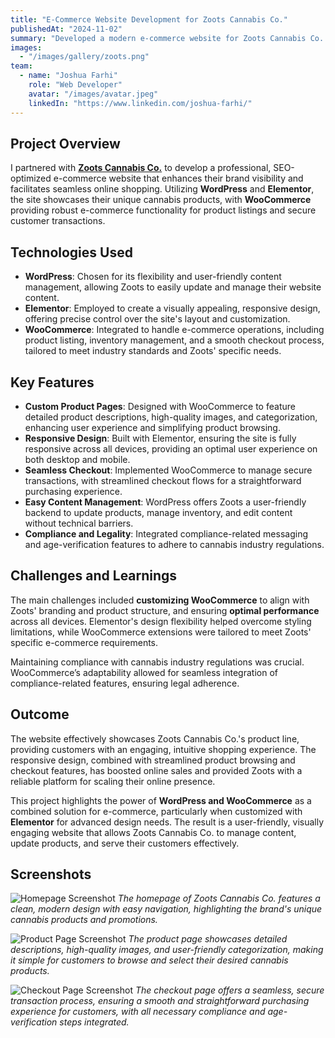 ```yaml
---
title: "E-Commerce Website Development for Zoots Cannabis Co."
publishedAt: "2024-11-02"
summary: "Developed a modern e-commerce website for Zoots Cannabis Co. using WordPress, Elementor, and WooCommerce, focusing on streamlined product listing, online sales, and compliance with cannabis industry regulations."
images:
  - "/images/gallery/zoots.png"
team:
  - name: "Joshua Farhi"
    role: "Web Developer"
    avatar: "/images/avatar.jpeg"
    linkedIn: "https://www.linkedin.com/joshua-farhi/"
---
```


## Project Overview

I partnered with **[Zoots Cannabis Co.](https://zootscannabis.co)** to develop a professional, SEO-optimized e-commerce website that enhances their brand visibility and facilitates seamless online shopping. Utilizing **WordPress** and **Elementor**, the site showcases their unique cannabis products, with **WooCommerce** providing robust e-commerce functionality for product listings and secure customer transactions.

## Technologies Used

- **WordPress**: Chosen for its flexibility and user-friendly content management, allowing Zoots to easily update and manage their website content.
- **Elementor**: Employed to create a visually appealing, responsive design, offering precise control over the site's layout and customization.
- **WooCommerce**: Integrated to handle e-commerce operations, including product listing, inventory management, and a smooth checkout process, tailored to meet industry standards and Zoots' specific needs.

## Key Features

- **Custom Product Pages**: Designed with WooCommerce to feature detailed product descriptions, high-quality images, and categorization, enhancing user experience and simplifying product browsing.
- **Responsive Design**: Built with Elementor, ensuring the site is fully responsive across all devices, providing an optimal user experience on both desktop and mobile.
- **Seamless Checkout**: Implemented WooCommerce to manage secure transactions, with streamlined checkout flows for a straightforward purchasing experience.
- **Easy Content Management**: WordPress offers Zoots a user-friendly backend to update products, manage inventory, and edit content without technical barriers.
- **Compliance and Legality**: Integrated compliance-related messaging and age-verification features to adhere to cannabis industry regulations.

## Challenges and Learnings

The main challenges included **customizing WooCommerce** to align with Zoots' branding and product structure, and ensuring **optimal performance** across all devices. Elementor's design flexibility helped overcome styling limitations, while WooCommerce extensions were tailored to meet Zoots' specific e-commerce requirements.

Maintaining compliance with cannabis industry regulations was crucial. WooCommerce’s adaptability allowed for seamless integration of compliance-related features, ensuring legal adherence.

## Outcome

The website effectively showcases Zoots Cannabis Co.'s product line, providing customers with an engaging, intuitive shopping experience. The responsive design, combined with streamlined product browsing and checkout features, has boosted online sales and provided Zoots with a reliable platform for scaling their online presence.

This project highlights the power of **WordPress and WooCommerce** as a combined solution for e-commerce, particularly when customized with **Elementor** for advanced design needs. The result is a user-friendly, visually engaging website that allows Zoots Cannabis Co. to manage content, update products, and serve their customers effectively.

## Screenshots

![Homepage Screenshot](/images/gallery/zoots.png)
*The homepage of Zoots Cannabis Co. features a clean, modern design with easy navigation, highlighting the brand's unique cannabis products and promotions.*

![Product Page Screenshot](/images/projects/project-01/zoots-shop.png)
*The product page showcases detailed descriptions, high-quality images, and user-friendly categorization, making it simple for customers to browse and select their desired cannabis products.*

![Checkout Page Screenshot](/images/projects/project-01/zoots-cart.png)
*The checkout page offers a seamless, secure transaction process, ensuring a smooth and straightforward purchasing experience for customers, with all necessary compliance and age-verification steps integrated.*
